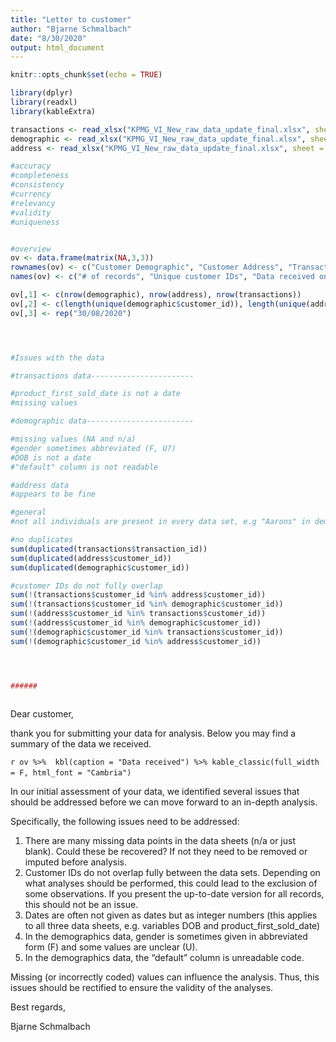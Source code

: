 ```yaml
---
title: "Letter to customer"
author: "Bjarne Schmalbach"
date: "8/30/2020"
output: html_document
---
```


```r
knitr::opts_chunk$set(echo = TRUE)

library(dplyr)
library(readxl)
library(kableExtra)

transactions <- read_xlsx("KPMG_VI_New_raw_data_update_final.xlsx", sheet = 2, skip=1)
demographic <- read_xlsx("KPMG_VI_New_raw_data_update_final.xlsx", sheet = 4, skip=1)
address <- read_xlsx("KPMG_VI_New_raw_data_update_final.xlsx", sheet = 5, skip=1)

#accuracy
#completeness
#consistency
#currency
#relevancy
#validity
#uniqueness


#overview
ov <- data.frame(matrix(NA,3,3))
rownames(ov) <- c("Customer Demographic", "Customer Address", "Transaction Data")
names(ov) <- c("# of records", "Unique customer IDs", "Data received on")

ov[,1] <- c(nrow(demographic), nrow(address), nrow(transactions))
ov[,2] <- c(length(unique(demographic$customer_id)), length(unique(address$customer_id)), length(unique(transactions$customer_id)))
ov[,3] <- rep("30/08/2020")




#Issues with the data

#transactions data-----------------------

#product_first_sold_date is not a date
#missing values

#demographic data------------------------

#missing values (NA and n/a)
#gender sometimes abbreviated (F, U?)
#DOB is not a date
#"default" column is not readable

#address data 
#appears to be fine

#general
#not all individuals are present in every data set, e.g "Aarons" in demographic does not exist in customers

#no duplicates
sum(duplicated(transactions$transaction_id))
sum(duplicated(address$customer_id))
sum(duplicated(demographic$customer_id))

#customer IDs do not fully overlap
sum(!(transactions$customer_id %in% address$customer_id))
sum(!(transactions$customer_id %in% demographic$customer_id))
sum(!(address$customer_id %in% transactions$customer_id))
sum(!(address$customer_id %in% demographic$customer_id))
sum(!(demographic$customer_id %in% transactions$customer_id))
sum(!(demographic$customer_id %in% address$customer_id))




######



```

Dear customer,

thank you for submitting your data for analysis.
Below you may find a summary of the data we received.

`r ov %>%  kbl(caption = "Data received") %>% kable_classic(full_width = F, html_font = "Cambria")`\ 

In our initial assessment of your data, we identified several issues that should be addressed before we can move forward to an in-depth analysis.

Specifically, the following issues need to be addressed:

  1. There are many missing data points in the data sheets (n/a or just blank). Could these be recovered? If not they need to be removed or imputed before analysis.
  2. Customer IDs do not overlap fully between the data sets. Depending on what analyses should be performed, this could lead to the exclusion of some observations. If you present the up-to-date version for all records, this should not be an issue.
  3. Dates are often not given as dates but as integer numbers (this applies to all three data sheets, e.g. variables DOB and product_first_sold_date)
  4. In the demographics data, gender is sometimes given in abbreviated form (F) and some values are unclear (U).
  5. In the demographics data, the "default" column is unreadable code.
  
Missing (or incorrectly coded) values can influence the analysis. Thus, this issues should be rectified to ensure the validity of the analyses.

Best regards,

Bjarne Schmalbach